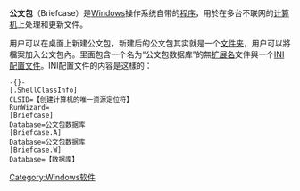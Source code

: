 {{NoteTA
|T = zh-hans:公文包 (程序); zh-hant:公事包 (程式);
|G1 = IT
|1 = zh-hans:公文包; zh-hant:公事包;
}}
'''公文包'''（Briefcase）是[[Microsoft_Windows|Windows]]操作系统自带的[[程序|程序]]，用於在多台不联网的[[计算机|计算机]]上处理和更新文件。

用户可以在桌面上新建公文包，新建后的公文包其实就是一个[[目录_(文件系统)|文件夹]]，用户可以將檔案加入公文包內。里面包含一个名为“公文包数据库”的無[[扩展名|扩展名]]文件與一个[[INI配置文件|INI配置文件]]。INI配置文件的内容是这樣的：
<pre>-{}-
[.ShellClassInfo]
CLSID=【创建计算机的唯一资源定位符】
RunWizard=
[Briefcase]
Database=公文包数据库
[Briefcase.A]
Database=公文包数据库
[Briefcase.W]
Database=【数据库】
</pre>

{{计算机小作品}}

[[Category:Windows软件|Category:Windows软件]]